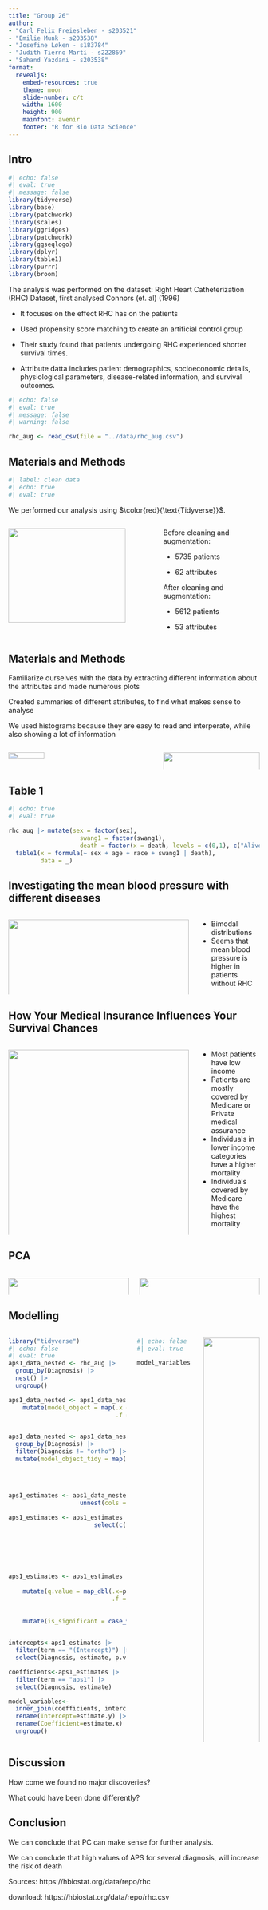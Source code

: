 ```yaml
---
title: "Group 26"
author: 
- "Carl Felix Freiesleben - s203521"
- "Emilie Munk - s203538"
- "Josefine Løken - s183784"
- "Judith Tierno Martí - s222869"
- "Sahand Yazdani - s203538"
format:
  revealjs:
    embed-resources: true
    theme: moon
    slide-number: c/t
    width: 1600
    height: 900
    mainfont: avenir
    footer: "R for Bio Data Science"
---
```

## Intro
```r
#| echo: false
#| eval: true
#| message: false
library(tidyverse)
library(base)
library(patchwork)
library(scales)
library(ggridges)
library(patchwork)
library(ggseqlogo)
library(dplyr)
library(table1)
library(purrr)
library(broom)
```

The analysis was performed on the dataset: Right Heart Catheterization (RHC) Dataset, first analysed Connors \italics(et. al) (1996)


- It focuses on the effect RHC has on the patients


- Used propensity score matching to create an artificial control group


- Their study found that patients undergoing RHC experienced shorter survival times.


- Attribute datta includes patient demographics, socioeconomic details, physiological parameters, disease-related information, and survival outcomes.

```r
#| echo: false
#| eval: true
#| message: false
#| warning: false

rhc_aug <- read_csv(file = "../data/rhc_aug.csv")

```



<!--# ---------------------------------------------------------------------- -->
<!--# SLIDE ---------------------------------------------------------------- -->
<!--# ---------------------------------------------------------------------- -->
## Materials and Methods

```r
#| label: clean data 
#| echo: true
#| eval: true
```

We performed our analysis using $\color{red}{\text{Tidyverse}}$. 

:::: {.columns}

::: {.column width="60%"}
![](../results/import_workflow_8.png){width=90% fig-align="left"}

:::

::: {.column width="40%"}

::: {.incremental}

Before cleaning and augmentation:


- 5735 patients

- 62 attributes


After cleaning and augmentation:

- 5612 patients 

- 53 attributes
:::

:::

::::


<!--# ---------------------------------------------------------------------- -->
<!--# SLIDE ---------------------------------------------------------------- -->
<!--# ---------------------------------------------------------------------- -->
## Materials and Methods



Familiarize ourselves with the data by extracting different information about the attributes and made numerous plots

Created summaries of different attributes, to find what makes sense to analyse 

We used histograms because they are easy to read and interperate, while also showing a lot of information

:::: {.columns}

::: {.column width="60%"}
![](../results/06_Comorbidities_risk_4.png){width=50% fig-align="left"}

:::

::: {.column width="40%"}

![](../results/05_income_medicalinsurance_2.png){width=100% fig-align="right"}


:::

::::




<!--# ---------------------------------------------------------------------- -->
<!--# SLIDE ---------------------------------------------------------------- -->
<!--# ---------------------------------------------------------------------- -->
## Table 1
```r
#| echo: true
#| eval: true

rhc_aug |> mutate(sex = factor(sex),
                    swang1 = factor(swang1),
                    death = factor(x = death, levels = c(0,1), c("Alive","Dead"))) |> 
  table1(x = formula(~ sex + age + race + swang1 | death),
         data = _)

```


<!--# ---------------------------------------------------------------------- -->
<!--# SLIDE ---------------------------------------------------------------- -->
<!--# ---------------------------------------------------------------------- -->
## Investigating the mean blood pressure with different diseases

:::: {.columns}

::: {.column width="75%"}

![](../results/06_meanbp_plot_3.png){width=100% fig-align="left"}
:::

::: {.column width="25%"}

::: {.incremental}

- Bimodal distributions
- Seems that mean blood pressure is higher in patients without RHC

:::


:::

::::

<!--# ---------------------------------------------------------------------- -->
<!--# SLIDE ---------------------------------------------------------------- -->
<!--# ---------------------------------------------------------------------- -->
## How Your Medical Insurance Influences Your Survival Chances

:::: {.columns}

::: {.column width="75%"}
![](../results/05_death_count_1.png){width=100% fig-align="left"}
:::

::: {.column width="25%"}

::: {.incremental}

- Most patients have low income
- Patients are mostly covered by Medicare or Private medical assurance
- Individuals in lower income categories have a higher mortality
- Individuals covered by Medicare have the highest mortality

:::


:::

::::



<!--# ---------------------------------------------------------------------- -->
<!--# SLIDE ---------------------------------------------------------------- -->
<!--# ---------------------------------------------------------------------- -->
## PCA

:::: {.columns}

::: {.column width="50%"}


![](../results/07_result_plotted_on_coordinates_5.png){width=100% fig-align="right"}

:::

::: {.column width="50%"}

![](../results/07_PCA_explained_6.png){width=100% fig-align="right"}




:::

::::


<!--# ---------------------------------------------------------------------- -->
<!--# SLIDE ---------------------------------------------------------------- -->
<!--# ---------------------------------------------------------------------- -->
## Modelling

:::: {.columns}



```r
library("tidyverse")
#| echo: false
#| eval: true
aps1_data_nested <- rhc_aug |> 
  group_by(Diagnosis) |> 
  nest() |> 
  ungroup()

aps1_data_nested <- aps1_data_nested |> 
    mutate(model_object = map(.x = data,
                              .f = ~glm(formula = death ~ aps1,data = .x, 
                                        family='binomial')))

aps1_data_nested <- aps1_data_nested |> 
  group_by(Diagnosis) |> 
  filter(Diagnosis != "ortho") |> 
  mutate(model_object_tidy = map(.x = model_object,
                                 .f = ~tidy(conf.int = TRUE,
                                            conf.level = 0.95,
                                            x = .x)))

aps1_estimates <- aps1_data_nested |>  
                    unnest(cols = model_object_tidy)

aps1_estimates <- aps1_estimates |> 
                        select(c(term,
                                 Diagnosis, 
                                 p.value, 
                                 estimate, 
                                 conf.low, 
                                 conf.high))

aps1_estimates <- aps1_estimates |>
                    
    mutate(q.value = map_dbl(.x=p.value,
                             .f = ~p.adjust(.x, 
                                            method = 'fdr'))) |> 
  
    mutate(is_significant = case_when(q.value > 0.05 ~ 'no',
                                      q.value <= 0.05 ~ 'yes'))

intercepts<-aps1_estimates |>   
  filter(term == "(Intercept)") |> 
  select(Diagnosis, estimate, p.value) 

coefficients<-aps1_estimates |>   
  filter(term == "aps1") |> 
  select(Diagnosis, estimate)

model_variables<- 
  inner_join(coefficients, intercepts, by = "Diagnosis") |> 
  rename(Intercept=estimate.y) |> 
  rename(Coefficient=estimate.x) |> 
  ungroup()

```


::: {.column width="50%"}
```r
#| echo: false
#| eval: true

model_variables


```


:::

::: {.column width="50%"}

![](../results/08_model_estimates_7.png){width=100% fig-align="center"}

:::


::::




 
<!--# ---------------------------------------------------------------------- -->
<!--# SLIDE ---------------------------------------------------------------- -->
<!--# ---------------------------------------------------------------------- -->
## Discussion

How come we found no major discoveries?

What could have been done differently?

<!--# ---------------------------------------------------------------------- -->
<!--# SLIDE ---------------------------------------------------------------- -->
<!--# ---------------------------------------------------------------------- -->
## Conclusion

We can conclude that PC can make sense for further analysis.

We can conclude that high values of APS for several diagnosis, will increase the risk of death

<!--# ---------------------------------------------------------------------- -->
<!--# SLIDE ---------------------------------------------------------------- -->
<!--# ---------------------------------------------------------------------- -->

Sources: https://hbiostat.org/data/repo/rhc

download: https://hbiostat.org/data/repo/rhc.csv